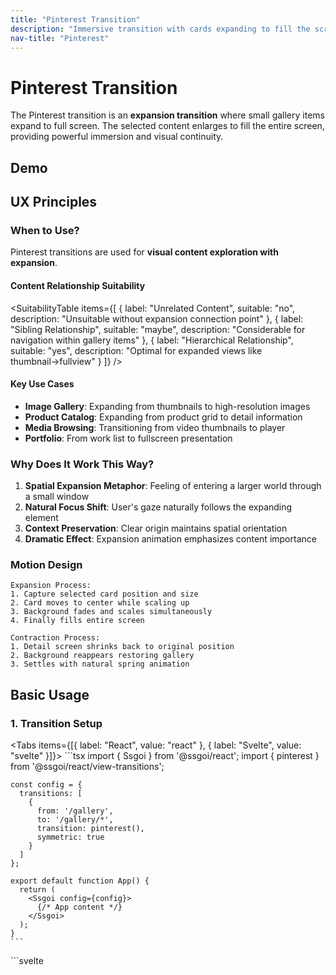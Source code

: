 ```yaml
---
title: "Pinterest Transition"
description: "Immersive transition with cards expanding to fill the screen"
nav-title: "Pinterest"
---
```


# Pinterest Transition

The Pinterest transition is an **expansion transition** where small gallery items expand to full screen. The selected content enlarges to fill the entire screen, providing powerful immersion and visual continuity.

## Demo

<ViewTransitionDemo type="pinterest" />

## UX Principles

### When to Use?

Pinterest transitions are used for **visual content exploration with expansion**.

#### Content Relationship Suitability

<SuitabilityTable
  items={[
    {
      label: "Unrelated Content",
      suitable: "no",
      description: "Unsuitable without expansion connection point"
    },
    {
      label: "Sibling Relationship",
      suitable: "maybe",
      description: "Considerable for navigation within gallery items"
    },
    {
      label: "Hierarchical Relationship",
      suitable: "yes",
      description: "Optimal for expanded views like thumbnail→fullview"
    }
  ]}
/>

#### Key Use Cases

- **Image Gallery**: Expanding from thumbnails to high-resolution images
- **Product Catalog**: Expanding from product grid to detail information
- **Media Browsing**: Transitioning from video thumbnails to player
- **Portfolio**: From work list to fullscreen presentation

### Why Does It Work This Way?

1. **Spatial Expansion Metaphor**: Feeling of entering a larger world through a small window
2. **Natural Focus Shift**: User's gaze naturally follows the expanding element
3. **Context Preservation**: Clear origin maintains spatial orientation
4. **Dramatic Effect**: Expansion animation emphasizes content importance

### Motion Design

```
Expansion Process:
1. Capture selected card position and size
2. Card moves to center while scaling up
3. Background fades and scales simultaneously
4. Finally fills entire screen

Contraction Process:
1. Detail screen shrinks back to original position
2. Background reappears restoring gallery
3. Settles with natural spring animation
```

## Basic Usage

### 1. Transition Setup

<Tabs items={[{ label: "React", value: "react" }, { label: "Svelte", value: "svelte" }]}>
  <TabPanel value="react">
    ```tsx
    import { Ssgoi } from '@ssgoi/react';
    import { pinterest } from '@ssgoi/react/view-transitions';

    const config = {
      transitions: [
        {
          from: '/gallery',
          to: '/gallery/*',
          transition: pinterest(),
          symmetric: true
        }
      ]
    };

    export default function App() {
      return (
        <Ssgoi config={config}>
          {/* App content */}
        </Ssgoi>
      );
    }
    ```
  </TabPanel>
  <TabPanel value="svelte">
    ```svelte
    <script>
      import { Ssgoi } from '@ssgoi/svelte';
      import { pinterest } from '@ssgoi/svelte/view-transitions';

      const config = {
        transitions: [
          {
            from: '/gallery',
            to: '/gallery/*',
            transition: pinterest(),
            symmetric: true
          }
        ]
      };
    </script>

    <Ssgoi {config}>
      <slot />
    </Ssgoi>
    ```
  </TabPanel>
</Tabs>

### 2. Element Marking

Use different data attributes for gallery and detail pages:

<Tabs items={[{ label: "React", value: "react" }, { label: "Svelte", value: "svelte" }]}>
  <TabPanel value="react">
    ```tsx
    // Gallery Page
    function Gallery() {
      return (
        <div className="masonry-grid">
          {items.map(item => (
            <Link 
              key={item.id} 
              to={`/gallery/${item.id}`}
              data-pinterest-gallery-key={item.id}
              className="gallery-item"
            >
              <img src={item.image} alt={item.title} />
              <h3>{item.title}</h3>
            </Link>
          ))}
        </div>
      );
    }

    // Detail Page
    function ItemDetail({ item }) {
      return (
        <div 
          data-pinterest-detail-key={item.id}
          className="detail-container"
        >
          <button onClick={() => navigate('/gallery')}>
            ✕ Close
          </button>
          <img src={item.image} alt={item.title} />
          <article>
            <h1>{item.title}</h1>
            <p>{item.description}</p>
          </article>
        </div>
      );
    }
    ```
  </TabPanel>
  <TabPanel value="svelte">
    ```svelte
    <!-- Gallery Page -->
    <div class="masonry-grid">
      {#each items as item}
        <a 
          href="/gallery/{item.id}"
          data-pinterest-gallery-key={item.id}
          class="gallery-item"
        >
          <img src={item.image} alt={item.title} />
          <h3>{item.title}</h3>
        </a>
      {/each}
    </div>

    <!-- Detail Page -->
    <div 
      data-pinterest-detail-key={item.id}
      class="detail-container"
    >
      <button on:click={() => goto('/gallery')}>
        ✕ Close
      </button>
      <img src={item.image} alt={item.title} />
      <article>
        <h1>{item.title}</h1>
        <p>{item.description}</p>
      </article>
    </div>
    ```
  </TabPanel>
</Tabs>

## Practical Examples

### 1. Masonry Gallery

Pinterest-style masonry layout:

<Tabs items={[{ label: "React", value: "react" }, { label: "Svelte", value: "svelte" }]}>
  <TabPanel value="react">
    ```tsx
    // Masonry Grid
    function MasonryGallery() {
      return (
        <div className="columns-2 md:columns-3 lg:columns-4 gap-4">
          {images.map((img, index) => (
            <div
              key={img.id}
              data-pinterest-gallery-key={img.id}
              onClick={() => navigate(`/image/${img.id}`)}
              className="break-inside-avoid mb-4 cursor-pointer 
                         hover:scale-105 transition-transform"
            >
              <img 
                src={img.url} 
                alt={img.title}
                className="w-full rounded-lg"
              />
              <div className="p-2">
                <p className="text-sm font-medium">{img.title}</p>
                <p className="text-xs text-gray-500">{img.author}</p>
              </div>
            </div>
          ))}
        </div>
      );
    }

    // Expanded View
    function ImageView({ image }) {
      return (
        <div 
          data-pinterest-detail-key={image.id}
          className="fixed inset-0 bg-white z-50 overflow-auto"
        >
          <div className="max-w-4xl mx-auto p-4">
            <img 
              src={image.url} 
              alt={image.title}
              className="w-full rounded-lg shadow-xl"
            />
            <div className="mt-4">
              <h1 className="text-2xl font-bold">{image.title}</h1>
              <p className="text-gray-600 mt-2">{image.description}</p>
            </div>
          </div>
        </div>
      );
    }
    ```
  </TabPanel>
  <TabPanel value="svelte">
    ```svelte
    <!-- Masonry Grid -->
    <div class="columns-2 md:columns-3 lg:columns-4 gap-4">
      {#each images as img}
        <div
          data-pinterest-gallery-key={img.id}
          on:click={() => goto(`/image/${img.id}`)}
          class="break-inside-avoid mb-4 cursor-pointer 
                 hover:scale-105 transition-transform"
        >
          <img 
            src={img.url} 
            alt={img.title}
            class="w-full rounded-lg"
          />
          <div class="p-2">
            <p class="text-sm font-medium">{img.title}</p>
            <p class="text-xs text-gray-500">{img.author}</p>
          </div>
        </div>
      {/each}
    </div>

    <!-- Expanded View -->
    <div 
      data-pinterest-detail-key={image.id}
      class="fixed inset-0 bg-white z-50 overflow-auto"
    >
      <div class="max-w-4xl mx-auto p-4">
        <img 
          src={image.url} 
          alt={image.title}
          class="w-full rounded-lg shadow-xl"
        />
        <div class="mt-4">
          <h1 class="text-2xl font-bold">{image.title}</h1>
          <p class="text-gray-600 mt-2">{image.description}</p>
        </div>
      </div>
    </div>
    ```
  </TabPanel>
</Tabs>

### 2. Product Catalog

Product card expanding to detail page:

<Tabs items={[{ label: "React", value: "react" }, { label: "Svelte", value: "svelte" }]}>
  <TabPanel value="react">
    ```tsx
    // Product Grid
    function ProductGrid() {
      return (
        <div className="grid grid-cols-2 md:grid-cols-4 gap-6">
          {products.map(product => (
            <article
              key={product.id}
              data-pinterest-gallery-key={product.id}
              onClick={() => navigate(`/product/${product.id}`)}
              className="bg-white rounded-xl shadow-lg overflow-hidden
                         cursor-pointer hover:shadow-xl transition-shadow"
            >
              <img 
                src={product.image} 
                alt={product.name}
                className="w-full h-48 object-cover"
              />
              <div className="p-4">
                <h3 className="font-semibold">{product.name}</h3>
                <p className="text-lg font-bold mt-2">${product.price}</p>
              </div>
            </article>
          ))}
        </div>
      );
    }

    // Product Detail
    function ProductDetail({ product }) {
      return (
        <div 
          data-pinterest-detail-key={product.id}
          className="min-h-screen bg-white"
        >
          <div className="grid md:grid-cols-2 gap-8 p-8">
            <img 
              src={product.image} 
              alt={product.name}
              className="w-full rounded-lg"
            />
            <div>
              <h1 className="text-3xl font-bold">{product.name}</h1>
              <p className="text-2xl font-bold mt-4">${product.price}</p>
              <p className="mt-4 text-gray-600">{product.description}</p>
              <button className="mt-6 bg-black text-white px-8 py-3 rounded-lg">
                Add to Cart
              </button>
            </div>
          </div>
        </div>
      );
    }
    ```
  </TabPanel>
  <TabPanel value="svelte">
    ```svelte
    <!-- Product Grid -->
    <div class="grid grid-cols-2 md:grid-cols-4 gap-6">
      {#each products as product}
        <article
          data-pinterest-gallery-key={product.id}
          on:click={() => goto(`/product/${product.id}`)}
          class="bg-white rounded-xl shadow-lg overflow-hidden
                 cursor-pointer hover:shadow-xl transition-shadow"
        >
          <img 
            src={product.image} 
            alt={product.name}
            class="w-full h-48 object-cover"
          />
          <div class="p-4">
            <h3 class="font-semibold">{product.name}</h3>
            <p class="text-lg font-bold mt-2">${product.price}</p>
          </div>
        </article>
      {/each}
    </div>

    <!-- Product Detail -->
    <div 
      data-pinterest-detail-key={product.id}
      class="min-h-screen bg-white"
    >
      <div class="grid md:grid-cols-2 gap-8 p-8">
        <img 
          src={product.image} 
          alt={product.name}
          class="w-full rounded-lg"
        />
        <div>
          <h1 class="text-3xl font-bold">{product.name}</h1>
          <p class="text-2xl font-bold mt-4">${product.price}</p>
          <p class="mt-4 text-gray-600">{product.description}</p>
          <button class="mt-6 bg-black text-white px-8 py-3 rounded-lg">
            Add to Cart
          </button>
        </div>
      </div>
    </div>
    ```
  </TabPanel>
</Tabs>

## Customization

### Spring Settings

Adjust animation elasticity and speed:

```typescript
pinterest({
  spring: {
    stiffness: 200,  // Lower for smoother motion
    damping: 25      // Higher for faster settling
  }
})
```

## Important Notes

### Key Attribute Distinction

- **Gallery**: `data-pinterest-gallery-key`
- **Detail**: `data-pinterest-detail-key`
- Must use different attribute names (to differentiate from hero)

### Layout Considerations

- Gallery items should have static position
- Detail pages need sufficient padding
- Works especially well with masonry layouts

## Accessibility

- ESC key support to close detail page
- Focus trap for improved keyboard navigation
- Instant transition when motion is reduced

## Best Practices

### ✅ DO

- Use for image-centric content
- Apply to gallery or catalog formats
- Provide clear close button
- Ensure responsive design for mobile

### ❌ DON'T

- Unsuitable for text-heavy content
- Avoid too many elements expanding simultaneously
- Avoid use when detail page loading is slow
- May cause unexpected behavior in complex layouts